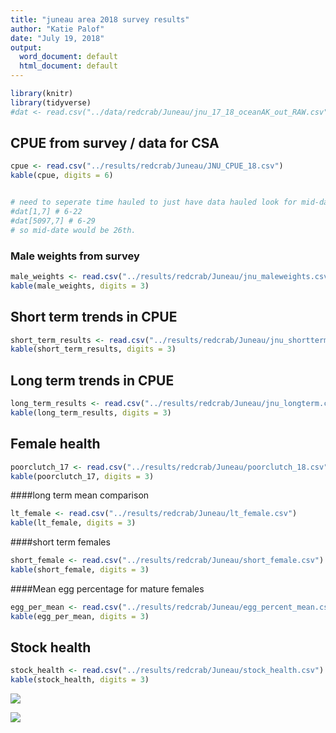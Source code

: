 ```yaml
---
title: "juneau area 2018 survey results"
author: "Katie Palof"
date: "July 19, 2018"
output:
  word_document: default
  html_document: default
---
```


```r
library(knitr)
library(tidyverse)
#dat <- read.csv("../data/redcrab/Juneau/jnu_17_18_oceanAK_out_RAW.csv")

```

## CPUE from survey / data for CSA
```r
cpue <- read.csv("../results/redcrab/Juneau/JNU_CPUE_18.csv")
kable(cpue, digits = 6)


# need to seperate time hauled to just have data hauled look for mid-date 
#dat[1,7] # 6-22
#dat[5097,7] # 6-29
# so mid-date would be 26th.
```

### Male weights from survey 
```r
male_weights <- read.csv("../results/redcrab/Juneau/jnu_maleweights.csv")
kable(male_weights, digits = 3)
```

## Short term trends in CPUE
```r
short_term_results <- read.csv("../results/redcrab/Juneau/jnu_shortterm.csv")
kable(short_term_results, digits = 3)
```


## Long term trends in CPUE
```r
long_term_results <- read.csv("../results/redcrab/Juneau/jnu_longterm.csv")
kable(long_term_results, digits = 3)
```

## Female health
```r
poorclutch_17 <- read.csv("../results/redcrab/Juneau/poorclutch_18.csv")
kable(poorclutch_17, digits = 3)
```


####long term mean comparison
```r
lt_female <- read.csv("../results/redcrab/Juneau/lt_female.csv")
kable(lt_female, digits = 3)
```

####short term females
```r
short_female <- read.csv("../results/redcrab/Juneau/short_female.csv")
kable(short_female, digits = 3)
```


####Mean egg percentage for mature females
```r
egg_per_mean <- read.csv("../results/redcrab/Juneau/egg_percent_mean.csv")
kable(egg_per_mean, digits = 3)
```



## Stock health
```r
stock_health <- read.csv("../results/redcrab/Juneau/stock_health.csv")
kable(stock_health, digits = 3)
```



![](../figures/juneau_fig1_2018.png)

![](../figures/juneau_figA1_2018.png)
